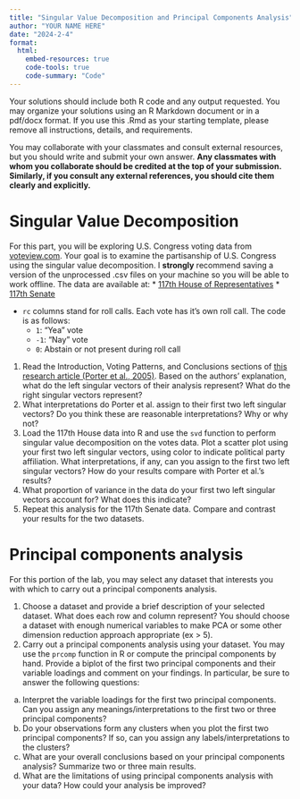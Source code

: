 ```yaml
---
title: "Singular Value Decomposition and Principal Components Analysis"
author: "YOUR NAME HERE"
date: "2024-2-4"
format: 
  html:
    embed-resources: true
    code-tools: true
    code-summary: "Code"
---
```

Your solutions should include both R code and any output requested. You may organize your solutions using an R Markdown document or in a pdf/docx format. If you use this .Rmd as your starting template, please remove all instructions, details, and requirements. 

You may collaborate with your classmates and consult external resources, but you should write and submit your own answer. **Any classmates with whom you collaborate should be credited at the top of your submission. Similarly, if you consult any external references, you should cite them clearly and explicitly.**

# Singular Value Decomposition

For this part, you will be exploring U.S. Congress voting data from  [voteview.com](https://www.voteview.com). Your goal is to examine the partisanship of U.S. Congress using the singular value decomposition. I **strongly** recommend saving a version of the unprocessed .csv files on your machine so you will be able to work offline. The data are available at:
  * [117th House of Representatives](https://raw.githubusercontent.com/peteragao/STAT302-AUT2021/base/files/projects/02_congress-data/house_116_raw.csv)
  * [117th Senate](https://raw.githubusercontent.com/peteragao/STAT302-AUT2021/base/files/projects/02_congress-data/senate_116_raw.csv)
  
* `rc` columns stand for roll calls. Each vote has it's own roll call. The code is as follows:
  * `1`: "Yea" vote
  * `-1`: "Nay" vote
  * `0`: Abstain or not present during roll call

1. Read the Introduction, Voting Patterns, and Conclusions sections of [this research article (Porter et al., 2005)](HouseOfRepresentatives.pdf). Based on the authors' explanation, what do the left singular vectors of their analysis represent? What do the right singular vectors represent?
2. What interpretations do Porter et al. assign to their first two left singular vectors? Do you think these are reasonable interpretations? Why or why not?
3. Load the 117th House data into R and use the `svd` function to perform singular value decomposition on the votes data. Plot a scatter plot using your first two left singular vectors, using color to indicate political party affiliation. What interpretations, if any, can you assign to the first two left singular vectors? How do your results compare with Porter et al.'s results?
4. What proportion of variance in the data do your first two left singular vectors account for? What does this indicate?
5. Repeat this analysis for the 117th Senate data. Compare and contrast your results for the two datasets.

# Principal components analysis

For this portion of the lab, you may select any dataset that interests you with which to carry out a principal components analysis. 

1. Choose a dataset and provide a brief description of your selected dataset. What does each row and column represent? You should choose a dataset with enough numerical variables to make PCA or some other dimension reduction approach appropriate (ex > 5). 
2. Carry out a principal components analysis using your dataset. You may use the `prcomp` function in R or compute the principal components by hand. Provide a biplot of the first two principal components and their variable loadings and comment on your findings. In particular, be sure to answer the following questions:
  a. Interpret the variable loadings for the first two principal components. Can you assign any meanings/interpretations to the first two or three principal components?
  b. Do your observations form any clusters when you plot the first two principal components? If so, can you assign any labels/interpretations to the clusters?
  c. What are your overall conclusions based on your principal components analysis? Summarize two or three main results.
  d. What are the limitations of using principal components analysis with your data? How could your analysis be improved?
